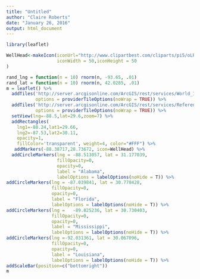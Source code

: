```yaml
---
title: "Untitled"
author: "Claire Roberts"
date: "January 26, 2016"
output: html_document
---
```


```r
library(leaflet)

WellHead<-makeIcon(iconUrl="http://www.clipartbest.com/cliparts/pi5/oLR/pi5oLR49T.png",
                   iconWidth = 50,iconHeight = 50
)

rand_lng = function(n = 10) rnorm(n, -93.65, .01)
rand_lat = function(n = 10) rnorm(n, 42.0285, .01)
m = leaflet() %>% 
  addTiles('http://server.arcgisonline.com/ArcGIS/rest/services/World_Imagery/MapServer/tile/{z}/{y}/{x}',
           options = providerTileOptions(noWrap = TRUE)) %>% 
  addTiles('http://server.arcgisonline.com/ArcGIS/rest/services/Reference/World_Boundaries_and_Places/Mapserver/tile/{z}/{y}/{x}',
           options = providerTileOptions(noWrap = TRUE)) %>% 
  setView(lng=-88.5,lat=29.6,zoom=7) %>% 
  addRectangles(
    lng1=-88.24,lat1=29.66,
    lng2=-87.53,lat2=30.11,
    opacity=1,
    fillColor='transparent', weight=4, color="#FFF") %>% 
   addMarkers(-88.38717,28.73672, icon=WellHead) %>% 
  addCircleMarkers(lng = -88.513057, lat = 31.177039,
                   fillOpacity=0,
                   opacity=0,
                   label = "Alabama",
                   labelOptions = labelOptions(noHide = T)) %>% 
addCircleMarkers(lng = -87.039841, lat = 30.778428,
                 fillOpacity=0,
                 opacity=0,
                 label = "Florida",
                 labelOptions = labelOptions(noHide = T)) %>% 
addCircleMarkers(lng =   -89.825236, lat = 30.730403,
                 fillOpacity=0,
                 opacity=0,
                 label = "Mississippi",
                 labelOptions = labelOptions(noHide = T)) %>% 
addCircleMarkers(lng =-92.031361, lat = 30.067096,
                 fillOpacity=0,
                 opacity=0,
                 label = "Louisiana",
                 labelOptions = labelOptions(noHide = T)) %>% 
addScaleBar(position=c("bottomright"))
m
```


